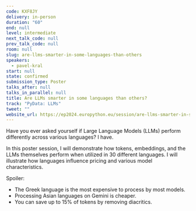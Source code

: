 ```yaml
---
code: KXF8JY
delivery: in-person
duration: "60"
end: null
level: intermediate
next_talk_code: null
prev_talk_code: null
room: null
slug: are-llms-smarter-in-some-languages-than-others
speakers:
  - pavel-kral
start: null
state: confirmed
submission_type: Poster
talks_after: null
talks_in_parallel: null
title: Are LLMs smarter in some languages than others?
track: "PyData: LLMs"
tweet: ""
website_url: https://ep2024.europython.eu/session/are-llms-smarter-in-some-languages-than-others
---
```


Have you ever asked yourself if Large Language Models (LLMs) perform differently
across various languages? I have.

In this poster session, I will demonstrate how tokens, embeddings, and the LLMs
themselves perform when utilized in 30 different languages. I will illustrate
how languages influence pricing and various model characteristics.

Spoiler:

- The Greek language is the most expensive to process by most models.
- Processing Asian languages on Gemini is cheaper.
- You can save up to 15% of tokens by removing diacritics.

